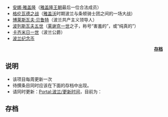 *[[安娜·雅盖隆|安娜·雅盖隆]]（[[雅盖隆王朝|雅盖隆王朝]]最后一位合法成员）
*[[格伦瓦德之战|格伦瓦德之战]]（[[雅盖沃|雅盖沃]]时期波兰与条顿骑士团之间的一场大战）
*[[博莱斯瓦夫·贝鲁特|博莱斯瓦夫·贝鲁特]]（波兰共产主义领导人）
*[[波列斯瓦夫五世|波列斯瓦夫五世]]（[[莱谢克一世|莱谢克一世]]之子，称号“害羞的”，或“纯真的”）
*[[卡齐米日一世|卡齐米日一世]]（波兰公爵）
*[[波兰纪念币|波兰纪念币]]
<div align="right" class="noprint">'''[[Portal:波兰/待撰条目#存档|存档]]'''</div>
<noinclude>
==说明==
*该项目每周更新一次
*待撰条目同时应该在下面的存档中出现。
*请同时更新：[[Portal:波兰/更新时间|Portal:波兰/更新时间]]，目前为：{{Portal:波兰/更新时间}}
==存档==
</noinclude>